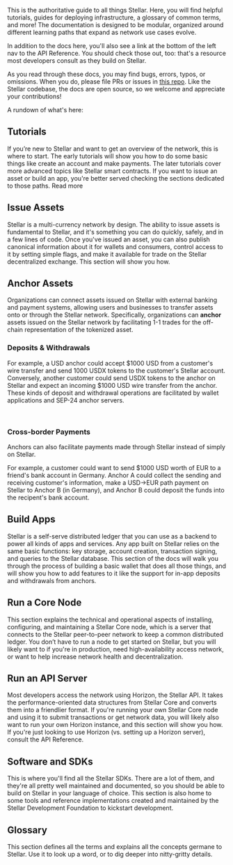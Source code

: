 
This is the authoritative guide to all things Stellar. Here, you will find helpful tutorials, guides for deploying infrastructure, a glossary of common terms, and more! The documentation is designed to be modular, organized around different learning paths that expand as network use cases evolve. 

In addition to the docs here, you'll also see a link at the bottom of the left nav to the API Reference. You should check those out, too: that's a resource most developers consult as they build on Stellar.

As you read through these docs, you may find bugs, errors, typos, or omissions. When you do, please file PRs or issues in [this repo](https://github.com/stellar/new-docs/issues/new). Like the Stellar codebase, the docs are open source, so we welcome and appreciate your contributions!

A rundown of what's here:

## Tutorials

If you’re new to Stellar and want to get an overview of the network, this is where to start. The early tutorials will show you how to do some basic things like create an account and make payments. The later tutorials cover more advanced topics like Stellar smart contracts. If you want to issue an asset or build an app, you're better served checking the sections dedicated to those paths.
Read more

## Issue Assets

Stellar is a multi-currency network by design. The ability to issue assets is fundamental to Stellar, and it's something you can do quickly, safely, and in a few lines of code. Once you've issued an asset, you can also publish canonical information about it for wallets and consumers, control access to it by setting simple flags, and make it available for trade on the Stellar decentralized exchange. This section will show you how.

<ReadMore url="./issuing-assets/index" />

## Anchor Assets

Organizations can connect assets issued on Stellar with external banking and payment systems, allowing users and businesses to transfer assets onto or through the Stellar network. Specifically, organizations can **anchor** assets issued on the Stellar network by facilitating 1-1 trades for the off-chain representation of the tokenized asset.

### Deposits & Withdrawals

For example, a USD anchor could accept $1000 USD from a customer's wire transfer and send 1000 USDX tokens to the customer's Stellar account. Conversely, another customer could send USDX tokens to the anchor on Stellar and expect an incoming $1000 USD wire transfer from the anchor. These kinds of deposit and withdrawal operations are facilitated by wallet applications and SEP-24 anchor servers.

<ReadMore url="./anchoring-assets/enabling-deposit-and-withdrawal/index" />
<br />

### Cross-border Payments

Anchors can also facilitate payments made through Stellar instead of simply on Stellar.

For example, a customer could want to send \$1000 USD worth of EUR to a friend's bank account in Germany. Anchor A could collect the sending and receiving customer's information, make a USD->EUR path payment on Stellar to Anchor B (in Germany), and Anchor B could deposit the funds into the recipent's bank account.

<ReadMore url="./anchoring-assets/enabling-cross-border-payments/index" />

## Build Apps

Stellar is a self-serve distributed ledger that you can use as a backend to power all kinds of apps and services. Any app built on Stellar relies on the same basic functions: key storage, account creation, transaction signing, and queries to the Stellar database. This section of the docs will walk you through the process of building a basic wallet that does all those things, and will show you how to add features to it like the support for in-app deposits and withdrawals from anchors.

<ReadMore url="./building-apps/index" />

## Run a Core Node

This section explains the technical and operational aspects of installing, configuring, and maintaining a Stellar Core node, which is a server that connects to the Stellar peer-to-peer network to keep a common distributed ledger. You don’t have to run a node to get started on Stellar, but you will likely want to if you're in production, need high-availability access network, or want to help increase network health and decentralization.

<ReadMore url="./run-core-node/index" />

## Run an API Server

Most developers access the network using Horizon, the Stellar API. It takes the performance-oriented data structures from Stellar Core and converts them into a friendlier format. If you're running your own Stellar Core node and using it to submit transactions or get network data, you will likely also want to run your own Horizon instance, and this section will show you how. If you're just looking to use Horizon (vs. setting up a Horizon server), consult the API Reference.

<ReadMore url="./run-api-server/index" />

## Software and SDKs

This is where you'll find all the Stellar SDKs. There are a lot of them, and they're all pretty well maintained and documented, so you should be able to build on Stellar in your language of choice. This section is also home to some tools and reference implementations created and maintained by the Stellar Development Foundation to kickstart development.

<ReadMore url="./software-and-sdks/index" />

## Glossary

This section defines all the terms and explains all the concepts germane to Stellar. Use it to look up a word, or to dig deeper into nitty-gritty details.

<ReadMore url="./glossary/accounts" />
